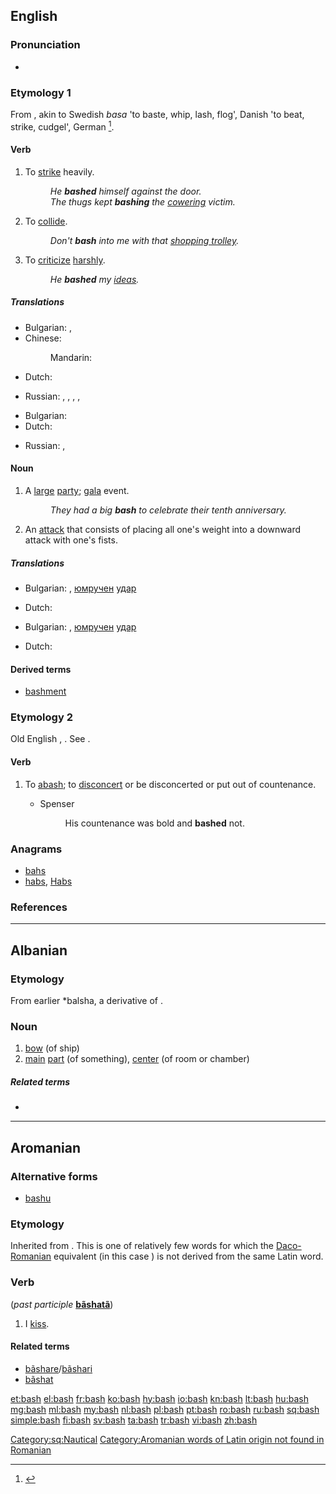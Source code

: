 ==English==

===Pronunciation===
* {{rhymes|æʃ|lang=en}}

===Etymology 1===
From {{etyl|non|en}}, akin to Swedish ''basa'' 'to baste, whip, lash, flog', Danish {{term|baske||lang=da}} 'to beat, strike, cudgel', German {{term|patschen||to slap|lang=de}}<ref>{{R:ODS online|baske}}</ref>.

====Verb====
{{en-verb|bash|es}}

# To [[strike]] heavily.
#: ''He '''bashed''' himself against the door.''
#: ''The thugs kept '''bashing''' the [[cower]]ing victim.''
# To [[collide]].
#: ''Don't '''bash''' into me with that [[shopping trolley]].''
# To [[criticize]] [[harsh]]ly.
#: ''He '''bashed''' my [[idea]]s.''

=====Translations=====
{{trans-top|to strike}}
* Bulgarian: {{t+|bg|фрасвам}}, {{t+|bg|удрям}}
* Chinese:
*: Mandarin: {{t+|cmn|揍|tr=zòu|sc=Hani}}
* Dutch: {{t|nl|neerslagen}}
{{trans-mid}}
* Russian: {{t+|ru|колотить|impf|tr=kolotítʹ|sc=Cyrl}}, {{t+|ru|поколотить|pf|tr=pokolotítʹ|sc=Cyrl}}, {{t+|ru|бить|impf|tr=bitʹ|sc=Cyrl}}, {{t+|ru|побить|pf|tr=pobítʹ|sc=Cyrl}}, {{t+|ru|избить|pf|tr=izbítʹ|sc=Cyrl}}
{{trans-bottom}}

{{trans-see|collide}}

{{trans-top|to criticize}}
* Bulgarian: {{t+|bg|критикувам}}
* Dutch: {{t|nl|kritiseren}}
{{trans-mid}}
* Russian: {{t+|ru|критиковать|impf|tr=kritikovátʹ|sc=Cyrl}}, {{t+|ru|раскритиковать|pf|tr=raskritikovátʹ|sc=Cyrl}}
{{trans-bottom}}

====Noun====
{{en-noun|es}}

# A [[large]] [[party]]; [[gala]] event.
#: ''They had a big '''bash''' to celebrate their tenth anniversary.''
# An [[attack]] that consists of placing all one's weight into a downward attack with one's fists.

=====Translations=====
{{trans-top|gala}}
* Bulgarian: {{t|bg|фрасване|n}}, [[юмрук|юмручен]] [[удар]] {{g|m}}
{{trans-mid}}
* Dutch: {{t|nl|gala bal|n}}
{{trans-bottom}}

{{trans-top|an attack}}
* Bulgarian: {{t|bg|фрасване|n}}, [[юмрук|юмручен]] [[удар]] {{g|m}}
{{trans-mid}}
* Dutch: {{t|nl|neerslagen|n}}
{{trans-bottom}}

====Derived terms====
* [[bashment]]

===Etymology 2===
Old English {{term|baschen|lang=ang}}, {{term|baissen}}. See {{term|abash|lang=en}}.

====Verb====
{{en-verb|bashes|bashing|bashed}}

# {{context|obsolete|transitive|lang=en}} To [[abash]]; to [[disconcert]] or be disconcerted or put out of countenance.
#* Spenser
#*: His countenance was bold and '''bashed''' not.

{{Webster 1913}}

===Anagrams===
* [[bahs#English|bahs]]
* [[habs#English|habs]], [[Habs#English|Habs]]

===References===
<references/>

----

==Albanian==

===Etymology===
From earlier *balsha, a derivative of {{l|sq|ballë}}.

===Noun===
{{sq-noun|m|bashë|bashi|bashët}}

# [[bow]] (of ship)
# [[main]] [[part]] (of something), [[center]] (of room or chamber)

[[Category:sq:Nautical]]

=====Related terms=====
* {{l|sq|ballë}}

----

==Aromanian==

===Alternative forms===
* [[bashu]]

===Etymology===
Inherited from {{etyl|la|rup}} {{m|la|bāsiō||I [[kiss]]}}. This is one of relatively few words for which the [[Daco-Romanian]] equivalent (in this case {{term|săruta|lang=ro}}) is not derived from the same Latin word.

===Verb===
{{head|rup|verb}} (''past participle'' '''[[bãshatã]]''')

# I [[kiss]].

====Related terms====
* [[bãshare]]/[[bãshari]]
* [[bãshat]]

[[Category:Aromanian words of Latin origin not found in Romanian]]

[[et:bash]]
[[el:bash]]
[[fr:bash]]
[[ko:bash]]
[[hy:bash]]
[[io:bash]]
[[kn:bash]]
[[lt:bash]]
[[hu:bash]]
[[mg:bash]]
[[ml:bash]]
[[my:bash]]
[[nl:bash]]
[[pl:bash]]
[[pt:bash]]
[[ro:bash]]
[[ru:bash]]
[[sq:bash]]
[[simple:bash]]
[[fi:bash]]
[[sv:bash]]
[[ta:bash]]
[[tr:bash]]
[[vi:bash]]
[[zh:bash]]